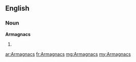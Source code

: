 ==English==

===Noun===
'''Armagnacs'''

# {{plural of|Armagnac}}

[[ar:Armagnacs]]
[[fr:Armagnacs]]
[[mg:Armagnacs]]
[[my:Armagnacs]]